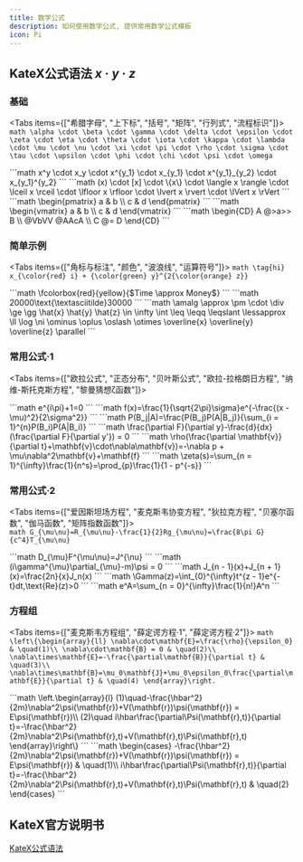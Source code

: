 ```yaml
---
title: 数学公式
description: 如何使用数学公式, 提供常用数学公式模板
icon: Pi
---
```



## KateX公式语法 $x·y·z$

### 基础

<Tabs items={["希腊字母", "上下标", "括号", "矩阵", "行列式", "流程标识"]}>
  <Tab value="希腊字母">
    ```math
    \alpha \cdot \beta \cdot \gamma \cdot \delta \cdot \epsilon \cdot \zeta \cdot \eta \cdot \theta \cdot \iota \cdot \kappa \cdot \lambda \cdot \mu \cdot \nu \cdot \xi \cdot \pi \cdot \rho \cdot \sigma \cdot \tau \cdot \upsilon \cdot \phi \cdot \chi \cdot \psi \cdot \omega
    ```
  </Tab>
  
  <Tab value="上下标">
    ```math
    x^y \cdot x_y \cdot x^{y_1} \cdot x_{y_1} \cdot x^{y_1}_{y_2} \cdot x_{y_1}^{y_2}
    ```
  </Tab>

  <Tab value="括号">
    ```math
    (x) \cdot [x] \cdot \{x\} \cdot \langle x \rangle \cdot \lceil x \rceil \cdot \lfloor x \rfloor \cdot \lvert x \rvert \cdot \lVert x \rVert
    ```
  </Tab>

  <Tab value="矩阵">
    ```math
    \begin{pmatrix}
    a & b \\
    c & d
    \end{pmatrix}
    ```
  </Tab>

  <Tab value="行列式">
    ```math
    \begin{vmatrix}
    a & b \\
    c & d 
    \end{vmatrix}
    ```
  </Tab>

  <Tab value="流程标识">
    ```math
    \begin{CD}
      A @>a>> B \\
    @VbVV @AAcA \\
      C @= D
    \end{CD}
    ```
  </Tab>
</Tabs>


### 简单示例

<Tabs items={["角标与标注", "颜色", "波浪线", "运算符号"]}>
  <Tab value="角标与标注">
    ```math
    \tag{hi} x_{\color{red} i} + {\color{green} y}^{2{\color{orange} z}}
    ```
  </Tab>

  <Tab value="颜色">
    ```math
    \fcolorbox{red}{yellow}{$Time \approx Money$}
    ```
  </Tab>

  <Tab value="波浪线">
    ```math
    20000\text{\textasciitilde}30000
    ```
  </Tab>

  <Tab value="运算符号">
    ```math
    \amalg \approx \pm \cdot \div \ge \gg \hat{x} \hat{y} \hat{z} \in \infty \int \leq \leqq \leqslant \lessapprox \ll \log \ni \ominus \oplus \oslash \otimes \overline{x} \overline{y} \overline{z} \parallel
    ```
  </Tab>
</Tabs>

### 常用公式·1

<Tabs items={["欧拉公式", "正态分布", "贝叶斯公式", "欧拉-拉格朗日方程", "纳维-斯托克斯方程", "黎曼猜想ζ函数"]}>

  <Tab value="欧拉公式">
    ```math
    e^{i\pi}+1=0
    ```
  </Tab>

  <Tab value="正态分布">
    ```math
    f(x)=\frac{1}{\sqrt{2\pi}\sigma}e^{-\frac{(x - \mu)^2}{2\sigma^2}}
    ```
  </Tab>

  <Tab value="贝叶斯公式">    
    ```math
    P(B_j|A)=\frac{P(B_j)P(A|B_j)}{\sum_{i = 1}^{n}P(B_i)P(A|B_i)}
    ```
  </Tab>

  <Tab value="欧拉-拉格朗日方程">     
    ```math
    \frac{\partial F}{\partial y}-\frac{d}{dx}(\frac{\partial F}{\partial y'}) = 0
    ```
  </Tab>

  <Tab value="纳维-斯托克斯方程"> 
    ```math
    \rho(\frac{\partial \mathbf{v}}{\partial t}+\mathbf{v}\cdot\nabla\mathbf{v})=-\nabla p + \mu\nabla^2\mathbf{v}+\mathbf{f}
    ```
  </Tab>

  <Tab value="黎曼猜想ζ函数">     
    ```math
    \zeta(s)=\sum_{n = 1}^{\infty}\frac{1}{n^s}=\prod_{p}\frac{1}{1 - p^{-s}}
    ```
  </Tab>

</Tabs>

### 常用公式·2

<Tabs items={["爱因斯坦场方程", "麦克斯韦协变方程", "狄拉克方程", "贝塞尔函数", "伽马函数", "矩阵指数函数"]}>
  <Tab value="爱因斯坦场方程">        
    ```math
    G_{\mu\nu}=R_{\mu\nu}-\frac{1}{2}Rg_{\mu\nu}=\frac{8\pi G}{c^4}T_{\mu\nu}
    ```
  </Tab>

  <Tab value="麦克斯韦协变方程">      
    ```math
    D_{\mu}F^{\mu\nu}=J^{\nu}
    ```
  </Tab>

  <Tab value="狄拉克方程">  
    ```math
    (i\gamma^{\mu}\partial_{\mu}-m)\psi = 0
    ```
  </Tab>

  <Tab value="贝塞尔函数">    
    ```math
    J_{n - 1}(x)+J_{n + 1}(x)=\frac{2n}{x}J_n(x)
    ```
  </Tab>

  <Tab value="伽马函数">      
    ```math
    \Gamma(z)=\int_{0}^{\infty}t^{z - 1}e^{-t}dt,\text{Re}(z)>0
    ```
  </Tab>

  <Tab value="矩阵指数函数">        
    ```math
    e^A=\sum_{n = 0}^{\infty}\frac{1}{n!}A^n
    ```
  </Tab>
</Tabs>

### 方程组

<Tabs items={["麦克斯韦方程组", "薛定谔方程·1", "薛定谔方程·2"]}>
  <Tab value="麦克斯韦方程组">
    ```math
    \left\{\begin{array}{ll}
    \nabla\cdot\mathbf{E}=\frac{\rho}{\epsilon_0} & \quad(1)\\
    \nabla\cdot\mathbf{B} = 0 & \quad(2)\\
    \nabla\times\mathbf{E}=-\frac{\partial\mathbf{B}}{\partial t} & \quad(3)\\
    \nabla\times\mathbf{B}=\mu_0\mathbf{J}+\mu_0\epsilon_0\frac{\partial\mathbf{E}}{\partial t} & \quad(4)
    \end{array}\right.
    ```
  </Tab>

  <Tab value="薛定谔方程·1">
    ```math
    \left.\begin{array}{l}
    (1)\quad-\frac{\hbar^2}{2m}\nabla^2\psi(\mathbf{r})+V(\mathbf{r})\psi(\mathbf{r}) = E\psi(\mathbf{r})\\
    (2)\quad i\hbar\frac{\partial\Psi(\mathbf{r},t)}{\partial t}=-\frac{\hbar^2}{2m}\nabla^2\Psi(\mathbf{r},t)+V(\mathbf{r},t)\Psi(\mathbf{r},t)  
    \end{array}\right\}
    ```
  </Tab>

  <Tab value="薛定谔方程·2">
    ```math
    \begin{cases}
    -\frac{\hbar^2}{2m}\nabla^2\psi(\mathbf{r})+V(\mathbf{r})\psi(\mathbf{r}) = E\psi(\mathbf{r}) & \quad(1)\\
    i\hbar\frac{\partial\Psi(\mathbf{r},t)}{\partial t}=-\frac{\hbar^2}{2m}\nabla^2\Psi(\mathbf{r},t)+V(\mathbf{r},t)\Psi(\mathbf{r},t) & \quad(2)
    \end{cases}
    ```
  </Tab>
</Tabs>

## KateX官方说明书
[KateX公式语法](https://katex.org/docs/supported.html)